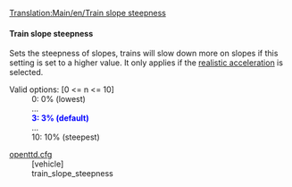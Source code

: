 [[Translation:Main/en/Train slope steepness]]{{en/Feature|1.1|align="right"|text=(since 1.0.0)}}
==== Train slope steepness====
Sets the steepness of slopes, trains will slow down more on slopes if this setting is set to a higher value. It only applies if the [[Main/en/Realistic acceleration|realistic acceleration]] is selected.

;Valid options<nowiki>:</nowiki> [0 <= n <= 10]
: 0: 0% (lowest)
: ...
: <span style="color:blue">'''3: 3% (default)'''</span>
: ...
: 10: 10% (steepest)

;[[Main/en/Openttd.cfg|openttd.cfg]]
:[vehicle]
:train_slope_steepness